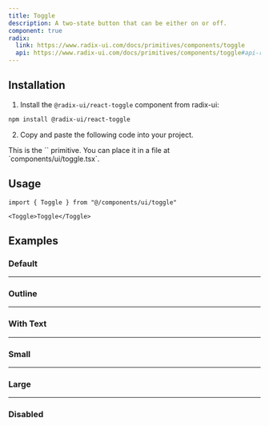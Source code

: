 ```yaml
---
title: Toggle
description: A two-state button that can be either on or off.
component: true
radix:
  link: https://www.radix-ui.com/docs/primitives/components/toggle
  api: https://www.radix-ui.com/docs/primitives/components/toggle#api-reference
---
```


<ComponentExample src="/components/examples/toggle/demo.tsx">
  <ToggleDemo />
</ComponentExample>

## Installation

1. Install the `@radix-ui/react-toggle` component from radix-ui:

```bash
npm install @radix-ui/react-toggle
```

2. Copy and paste the following code into your project.

<ComponentSource src="/components/ui/toggle.tsx" />

<Callout>
  This is the `<Toggle />` primitive. You can place it in a file at
  `components/ui/toggle.tsx`.
</Callout>

## Usage

```tsx
import { Toggle } from "@/components/ui/toggle"
```

```tsx
<Toggle>Toggle</Toggle>
```

## Examples

### Default

<ComponentExample src="/components/examples/toggle/demo.tsx">
  <ToggleDemo />
</ComponentExample>

---

### Outline

<ComponentExample src="/components/examples/toggle/outline.tsx">
  <ToggleOutline />
</ComponentExample>

---

### With Text

<ComponentExample src="/components/examples/toggle/with-text.tsx">
  <ToggleWithText />
</ComponentExample>

---

### Small

<ComponentExample src="/components/examples/toggle/sm.tsx">
  <ToggleSm />
</ComponentExample>

---

### Large

<ComponentExample src="/components/examples/toggle/lg.tsx">
  <ToggleLg />
</ComponentExample>

---

### Disabled

<ComponentExample src="/components/examples/toggle/disabled.tsx">
  <ToggleDisabled />
</ComponentExample>

